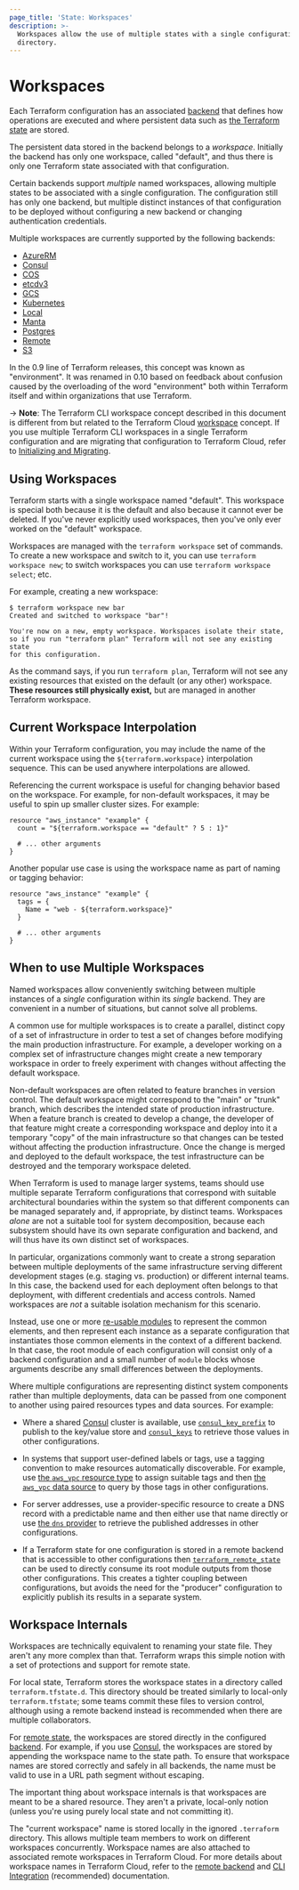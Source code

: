 ```yaml
---
page_title: 'State: Workspaces'
description: >-
  Workspaces allow the use of multiple states with a single configuration
  directory.
---
```


# Workspaces

Each Terraform configuration has an associated [backend](/language/settings/backends)
that defines how operations are executed and where persistent data such as
[the Terraform state](/language/state/purpose) are
stored.

The persistent data stored in the backend belongs to a _workspace_. Initially
the backend has only one workspace, called "default", and thus there is only
one Terraform state associated with that configuration.

Certain backends support _multiple_ named workspaces, allowing multiple states
to be associated with a single configuration. The configuration still
has only one backend, but multiple distinct instances of that configuration
to be deployed without configuring a new backend or changing authentication
credentials.

Multiple workspaces are currently supported by the following backends:

* [AzureRM](/language/settings/backends/azurerm)
* [Consul](/language/settings/backends/consul)
* [COS](/language/settings/backends/cos)
* [etcdv3](/language/settings/backends/etcdv3)
* [GCS](/language/settings/backends/gcs)
* [Kubernetes](/language/settings/backends/kubernetes)
* [Local](/language/settings/backends/local)
* [Manta](/language/settings/backends/manta)
* [Postgres](/language/settings/backends/pg)
* [Remote](/language/settings/backends/remote)
* [S3](/language/settings/backends/s3)

In the 0.9 line of Terraform releases, this concept was known as "environment".
It was renamed in 0.10 based on feedback about confusion caused by the
overloading of the word "environment" both within Terraform itself and within
organizations that use Terraform.

-> **Note**: The Terraform CLI workspace concept described in this document is
different from but related to the Terraform Cloud
[workspace](/cloud-docs/workspaces) concept.
If you use multiple Terraform CLI workspaces in a single Terraform configuration
and are migrating that configuration to Terraform Cloud, refer to [Initializing and Migrating](/cli/cloud/migrating).

## Using Workspaces

Terraform starts with a single workspace named "default". This
workspace is special both because it is the default and also because
it cannot ever be deleted. If you've never explicitly used workspaces, then
you've only ever worked on the "default" workspace.

Workspaces are managed with the `terraform workspace` set of commands. To
create a new workspace and switch to it, you can use `terraform workspace new`;
to switch workspaces you can use `terraform workspace select`; etc.

For example, creating a new workspace:

```text
$ terraform workspace new bar
Created and switched to workspace "bar"!

You're now on a new, empty workspace. Workspaces isolate their state,
so if you run "terraform plan" Terraform will not see any existing state
for this configuration.
```

As the command says, if you run `terraform plan`, Terraform will not see
any existing resources that existed on the default (or any other) workspace.
**These resources still physically exist,** but are managed in another
Terraform workspace.

## Current Workspace Interpolation

Within your Terraform configuration, you may include the name of the current
workspace using the `${terraform.workspace}` interpolation sequence. This can
be used anywhere interpolations are allowed.

Referencing the current workspace is useful for changing behavior based
on the workspace. For example, for non-default workspaces, it may be useful
to spin up smaller cluster sizes. For example:

```hcl
resource "aws_instance" "example" {
  count = "${terraform.workspace == "default" ? 5 : 1}"

  # ... other arguments
}
```

Another popular use case is using the workspace name as part of naming or
tagging behavior:

```hcl
resource "aws_instance" "example" {
  tags = {
    Name = "web - ${terraform.workspace}"
  }

  # ... other arguments
}
```

## When to use Multiple Workspaces

Named workspaces allow conveniently switching between multiple instances of
a _single_ configuration within its _single_ backend. They are convenient in
a number of situations, but cannot solve all problems.

A common use for multiple workspaces is to create a parallel, distinct copy of
a set of infrastructure in order to test a set of changes before modifying the
main production infrastructure. For example, a developer working on a complex
set of infrastructure changes might create a new temporary workspace in order
to freely experiment with changes without affecting the default workspace.

Non-default workspaces are often related to feature branches in version control.
The default workspace might correspond to the "main" or "trunk" branch,
which describes the intended state of production infrastructure. When a
feature branch is created to develop a change, the developer of that feature
might create a corresponding workspace and deploy into it a temporary "copy"
of the main infrastructure so that changes can be tested without affecting
the production infrastructure. Once the change is merged and deployed to the
default workspace, the test infrastructure can be destroyed and the temporary
workspace deleted.

When Terraform is used to manage larger systems, teams should use multiple
separate Terraform configurations that correspond with suitable architectural
boundaries within the system so that different components can be managed
separately and, if appropriate, by distinct teams. Workspaces _alone_
are not a suitable tool for system decomposition, because each subsystem should
have its own separate configuration and backend, and will thus have its own
distinct set of workspaces.

In particular, organizations commonly want to create a strong separation
between multiple deployments of the same infrastructure serving different
development stages (e.g. staging vs. production) or different internal teams.
In this case, the backend used for each deployment often belongs to that
deployment, with different credentials and access controls. Named workspaces
are _not_ a suitable isolation mechanism for this scenario.

Instead, use one or more [re-usable modules](/language/modules/develop) to
represent the common elements, and then represent each instance as a separate
configuration that instantiates those common elements in the context of a
different backend. In that case, the root module of each configuration will
consist only of a backend configuration and a small number of `module` blocks
whose arguments describe any small differences between the deployments.

Where multiple configurations are representing distinct system components
rather than multiple deployments, data can be passed from one component to
another using paired resources types and data sources. For example:

* Where a shared [Consul](https://www.consul.io/) cluster is available, use
  [`consul_key_prefix`](https://registry.terraform.io/providers/hashicorp/consul/latest/docs/resources/key_prefix) to
  publish to the key/value store and [`consul_keys`](https://registry.terraform.io/providers/hashicorp/consul/latest/docs/data-sources/keys)
  to retrieve those values in other configurations.

* In systems that support user-defined labels or tags, use a tagging convention
  to make resources automatically discoverable. For example, use
  [the `aws_vpc` resource type](https://registry.terraform.io/providers/hashicorp/aws/latest/docs/resources/vpc)
  to assign suitable tags and then
  [the `aws_vpc` data source](https://registry.terraform.io/providers/hashicorp/aws/latest/docs/data-sources/vpc)
  to query by those tags in other configurations.

* For server addresses, use a provider-specific resource to create a DNS
  record with a predictable name and then either use that name directly or
  use [the `dns` provider](https://registry.terraform.io/providers/hashicorp/dns/latest/docs) to retrieve
  the published addresses in other configurations.

* If a Terraform state for one configuration is stored in a remote backend
  that is accessible to other configurations then
  [`terraform_remote_state`](/language/state/remote-state-data)
  can be used to directly consume its root module outputs from those other
  configurations. This creates a tighter coupling between configurations,
  but avoids the need for the "producer" configuration to explicitly
  publish its results in a separate system.

## Workspace Internals

Workspaces are technically equivalent to renaming your state file. They
aren't any more complex than that. Terraform wraps this simple notion with
a set of protections and support for remote state.

For local state, Terraform stores the workspace states in a directory called
`terraform.tfstate.d`. This directory should be treated similarly to
local-only `terraform.tfstate`; some teams commit these files to version
control, although using a remote backend instead is recommended when there are
multiple collaborators.

For [remote state](/language/state/remote), the workspaces are stored
directly in the configured [backend](/language/settings/backends). For example, if you
use [Consul](/language/settings/backends/consul), the workspaces are stored
by appending the workspace name to the state path. To ensure that
workspace names are stored correctly and safely in all backends, the name
must be valid to use in a URL path segment without escaping.

The important thing about workspace internals is that workspaces are
meant to be a shared resource. They aren't a private, local-only notion
(unless you're using purely local state and not committing it).

The "current workspace" name is stored locally in the ignored
`.terraform` directory. This allows multiple team members to work on
different workspaces concurrently. Workspace names are also attached to associated remote workspaces in Terraform Cloud. For more details about workspace names in Terraform Cloud, refer to the [remote backend](/language/settings/backends/remote#workspaces) and [CLI Integration](/cli/cloud/settings#arguments) (recommended) documentation.
